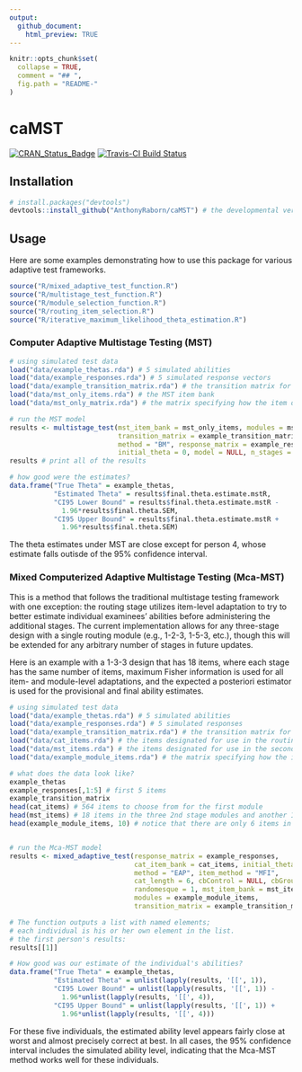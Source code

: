 ```yaml
---
output:
  github_document:
    html_preview: TRUE
---
```

```r
knitr::opts_chunk$set(
  collapse = TRUE,
  comment = "## ",
  fig.path = "README-"
)
```

# caMST
[![CRAN_Status_Badge](http://www.r-pkg.org/badges/version/caMST)](http://cran.r-project.org/package=caMST)
[![Travis-CI Build Status](http://travis-ci.org/AnthonyRaborn/caMST.svg?branch=master)](http://travis-ci.org/AnthonyRaborn/caMST)


## Installation
```r
# install.packages("devtools")
devtools::install_github("AnthonyRaborn/caMST") # the developmental version; no CRAN version yet
```

## Usage

Here are some examples demonstrating how to use this package for various adaptive test frameworks.

```r
source("R/mixed_adaptive_test_function.R")
source("R/multistage_test_function.R")
source("R/module_selection_function.R")
source("R/routing_item_selection.R")
source("R/iterative_maximum_likelihood_theta_estimation.R")
```

### Computer Adaptive Multistage Testing (MST)

```r
# using simulated test data
load("data/example_thetas.rda") # 5 simulated abilities
load("data/example_responses.rda") # 5 simulated response vectors
load("data/example_transition_matrix.rda") # the transition matrix for an 18 item 1-3-3 design
load("data/mst_only_items.rda") # the MST item bank
load("data/mst_only_matrix.rda") # the matrix specifying how the item data frame relates to the modules

# run the MST model
results <- multistage_test(mst_item_bank = mst_only_items, modules = mst_only_matrix, 
                           transition_matrix = example_transition_matrix,
                           method = "BM", response_matrix = example_responses, 
                           initial_theta = 0, model = NULL, n_stages = 3, test_length = 18)
results # print all of the results

# how good were the estimates?
data.frame("True Theta" = example_thetas,
           "Estimated Theta" = results$final.theta.estimate.mstR,
           "CI95 Lower Bound" = results$final.theta.estimate.mstR -
             1.96*results$final.theta.SEM,
           "CI95 Upper Bound" = results$final.theta.estimate.mstR +
             1.96*results$final.theta.SEM)
```

The theta estimates under MST are close except for person 4, whose estimate falls outisde of the 95% confidence interval.

### Mixed Computerized Adaptive Multistage Testing (Mca-MST)

This is a method that follows the traditional multistage testing framework with one exception: the routing stage utilizes item-level adaptation to try to better estimate individual examinees' abilities before administering the additional stages. The current implementation allows for any three-stage design with a single routing module (e.g., 1-2-3, 1-5-3, etc.), though this will be extended for any arbitrary number of stages in future updates.

Here is an example with a 1-3-3 design that has 18 items, where each stage has the same number of items, maximum Fisher information is used for all item- and module-level adaptations, and the expected a posteriori estimator is used for the provisional and final ability estimates.

```r
# using simulated test data 
load("data/example_thetas.rda") # 5 simulated abilities
load("data/example_responses.rda") # 5 simulated responses
load("data/example_transition_matrix.rda") # the transition matrix for an 18 item 1-3-3 balanced design
load("data/cat_items.rda") # the items designated for use in the routing module with item-level adaptation
load("data/mst_items.rda") # the items designated for use in the second and third modules with module-level adaptation
load("data/example_module_items.rda") # the matrix specifying how the item data frame relates to the modules

# what does the data look like?
example_thetas
example_responses[,1:5] # first 5 items
example_transition_matrix
head(cat_items) # 564 items to choose from for the first module
head(mst_items) # 18 items in the three 2nd stage modules and another 18 in the three 3rd stage modules
head(example_module_items, 10) # notice that there are only 6 items in the first module!


# run the Mca-MST model
results <- mixed_adaptive_test(response_matrix = example_responses, 
                               cat_item_bank = cat_items, initial_theta = 0,
                               method = "EAP", item_method = "MFI", 
                               cat_length = 6, cbControl = NULL, cbGroup = NULL,
                               randomesque = 1, mst_item_bank = mst_items, 
                               modules = example_module_items, 
                               transition_matrix = example_transition_matrix)

# The function outputs a list with named elements; 
# each individual is his or her own element in the list.
# the first person's results:
results[[1]]

# How good was our estimate of the individual's abilities?
data.frame("True Theta" = example_thetas,
           "Estimated Theta" = unlist(lapply(results, '[[', 1)),
           "CI95 Lower Bound" = unlist(lapply(results, '[[', 1)) -
             1.96*unlist(lapply(results, '[[', 4)),
           "CI95 Upper Bound" = unlist(lapply(results, '[[', 1)) +
             1.96*unlist(lapply(results, '[[', 4)))
```


For these five individuals, the estimated ability level appears fairly close at worst and almost precisely correct at best. In all cases, the 95% confidence interval includes the simulated ability level, indicating that the Mca-MST method works well for these individuals.

